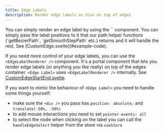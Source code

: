 ```yaml
---
title: Edge Labels
description: Render edge labels as divs on top of edges
---
```




<ExampleLayout>
You can simply render an edge label by using the `<EdgeLabel />` component. You can simply pass the label positions to it that our path helper functions (`getBezierPath`, `getSmoothStepPath` etc.) returns and it will handle the rest. See [CustomEdge.svelte](#example-code).

If you need more control of your edge labels, you can use the `<EdgeLabelRenderer />` component. It's a portal component that lets you render edge labels (or anything you like really) on top of the edges container. `<Edge Label>` uses `<EdgeLabelRenderer />` internally. See [CustomEdgeStartEnd.svelte](#example-code).

If you want to mimic the behaviour of `<Edge Label>` you need to handle some things yourself:

- make sure the `<div />` you pass has `position: absolute;` and `translate(-50%, -50%)`
- to add mouse interactions you need to set `pointer-events: all`
- to select the node when clicking on the label you can call the `handleEdgeSelect` helper from the store via `useStore`

<br />

<RemoteCodeViewer
  route="examples/edges/edge-label"
  framework="svelte"
/>
</ExampleLayout>
